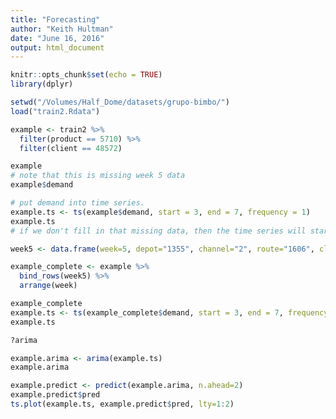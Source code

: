 ```yaml
---
title: "Forecasting"
author: "Keith Hultman"
date: "June 16, 2016"
output: html_document
---
```


```r
knitr::opts_chunk$set(echo = TRUE)
library(dplyr)
```

```r
setwd("/Volumes/Half_Dome/datasets/grupo-bimbo/")
load("train2.Rdata")

example <- train2 %>% 
  filter(product == 5710) %>%
  filter(client == 48572)

example
# note that this is missing week 5 data
example$demand

# put demand into time series. 
example.ts <- ts(example$demand, start = 3, end = 7, frequency = 1)
example.ts
# if we don't fill in that missing data, then the time series will start over from the first observation

week5 <- data.frame(week=5, depot="1355", channel="2", route="1606", client="48572", product="5710", sales_units= 0, sales= 0, returns_units= 0, returns= 0, demand=NA)

example_complete <- example %>%
  bind_rows(week5) %>%
  arrange(week)

example_complete
example.ts <- ts(example_complete$demand, start = 3, end = 7, frequency = 1)
example.ts

?arima

example.arima <- arima(example.ts)
example.arima

example.predict <- predict(example.arima, n.ahead=2)
example.predict$pred
ts.plot(example.ts, example.predict$pred, lty=1:2)
```

